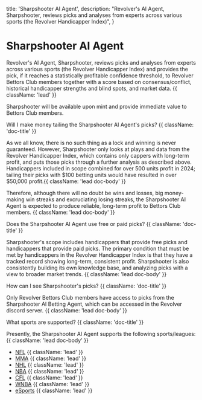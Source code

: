   title: 'Sharpshooter AI Agent',
  description:
    "Revolver's AI Agent, Sharpshooter, reviews picks and analyses from experts across various sports (the Revolver Handicapper Index)",
}

# Sharpshooter AI Agent 

Revolver's AI Agent, Sharpshooter, reviews picks and analyses from experts across various sports (the Revolver Handicapper Index) and provides the pick, if it reaches a statistically profitable confidence threshold, to Revolver Bettors Club members together with a score based on consensus/conflict, historical handicapper strengths and blind spots, and market data.  {{ className: 'lead' }}

<Note>
  Sharpshooter will be available upon mint and provide immediate value to Bettors Club members.
</Note>

Will I make money tailing the Sharpshooter AI Agent's picks? {{ className: 'doc-title' }}

As we all know, there is no such thing as a lock and winning is never guaranteed. However, Sharpshooter only looks at plays and data from the Revolver Handicapper Index, which contains only cappers with long-term profit, and puts those picks through a further analysis as described above. Handicappers included in scope combined for over 500 units profit in 2024; tailing their picks with $100 betting units would have resulted in over $50,000 profit.{{ className: 'lead doc-body' }}

Therefore, although there will no doubt be wins and losses, big money-making win streaks and excruciating losing streaks, the Sharpshooter AI Agent is expected to produce reliable, long-term profit to Bettors Club members. {{ className: 'lead doc-body' }}

Does the Sharpshooter AI Agent use free or paid picks? {{ className: 'doc-title' }}

Sharpshooter's scope includes handicappers that provide free picks and handicappers that provide paid picks. The primary condition that must be met by handicappers in the Revolver Handicapper Index is that they have a tracked record showing long-term, consistent profit. Sharpshooter is also consistently building its own knowledge base, and analyzing picks with a view to broader market trends. {{ className: 'lead doc-body' }}


How can I see Sharpshooter's picks? {{ className: 'doc-title' }}

Only Revolver Bettors Club members have access to picks from the Sharpshooter AI Betting Agent, which can be accessed in the Revolver discord server. {{ className: 'lead doc-body' }}

What sports are supported? {{ className: 'doc-title' }}

Presently, the Sharpshooter AI Agent supports the following sports/leagues: {{ className: 'lead doc-body' }}

- [NFL](#) {{ className: 'lead' }}
- [MMA](#) {{ className: 'lead' }}
- [NHL](#) {{ className: 'lead' }}
- [NBA](#) {{ className: 'lead' }}
- [CFL](#) {{ className: 'lead' }}
- [WNBA](#) {{ className: 'lead' }}
- [eSports](#) {{ className: 'lead' }}
